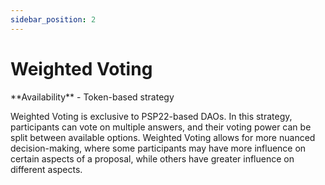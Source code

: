 ```yaml
---
sidebar_position: 2
---
```


# Weighted Voting


<Callout type="info">
  **Availability**
  - Token-based strategy
</Callout>

Weighted Voting is exclusive to PSP22-based DAOs. In this strategy, participants can vote on multiple answers, and their voting power can be split between available options. Weighted Voting allows for more nuanced decision-making, where some participants may have more influence on certain aspects of a proposal, while others have greater influence on different aspects.

